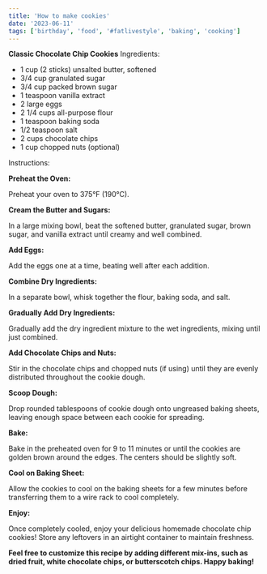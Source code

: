 ```yaml
---
title: 'How to make cookies'
date: '2023-06-11'
tags: ['birthday', 'food', '#fatlivestyle', 'baking', 'cooking']
---
```


**Classic Chocolate Chip Cookies**
<CustomImage src="https://raw.githubusercontent.com/AndrinTraeger/blogposts/main/images/cookies.jpeg" alt="Cookies" />
Ingredients:

- 1 cup (2 sticks) unsalted butter, softened
- 3/4 cup granulated sugar
- 3/4 cup packed brown sugar
- 1 teaspoon vanilla extract
- 2 large eggs
- 2 1/4 cups all-purpose flour
- 1 teaspoon baking soda
- 1/2 teaspoon salt
- 2 cups chocolate chips
- 1 cup chopped nuts (optional)

Instructions:

**Preheat the Oven:**

Preheat your oven to 375°F (190°C).

**Cream the Butter and Sugars:**

In a large mixing bowl, beat the softened butter, granulated sugar, brown sugar, and vanilla extract until creamy and well combined.

**Add Eggs:**

Add the eggs one at a time, beating well after each addition.

**Combine Dry Ingredients:**

In a separate bowl, whisk together the flour, baking soda, and salt.

**Gradually Add Dry Ingredients:**

Gradually add the dry ingredient mixture to the wet ingredients, mixing until just combined.

**Add Chocolate Chips and Nuts:**

Stir in the chocolate chips and chopped nuts (if using) until they are evenly distributed throughout the cookie dough.

**Scoop Dough:**

Drop rounded tablespoons of cookie dough onto ungreased baking sheets, leaving enough space between each cookie for spreading.

**Bake:**

Bake in the preheated oven for 9 to 11 minutes or until the cookies are golden brown around the edges. The centers should be slightly soft.

**Cool on Baking Sheet:**

Allow the cookies to cool on the baking sheets for a few minutes before transferring them to a wire rack to cool completely.

**Enjoy:**

Once completely cooled, enjoy your delicious homemade chocolate chip cookies! Store any leftovers in an airtight container to maintain freshness.




**Feel free to customize this recipe by adding different mix-ins, such as dried fruit, white chocolate chips, or butterscotch chips. Happy baking!**